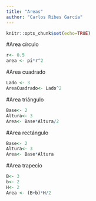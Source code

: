 ```yaml
---
title: "Areas"
author: "Carlos Ribes García"
---
```




```r
knitr::opts_chunk$set(echo=TRUE)
```

#Area círculo
```r
r<- 0.5
area <- pi*r^2
```

#Area cuadrado
```r
Lado <- 3
AreaCuadrado<- Lado^2
```

#Area triángulo
```r
Base<- 2
Altura<- 3
Area<- Base*Altura/2
```

#Area rectángulo
```r
Base<- 2
Altura<- 3
Area<- Base*Altura
```

#Area trapecio
```r
B<- 3
b<- 2
H<- 2
Area <- (B+b)*H/2
```

